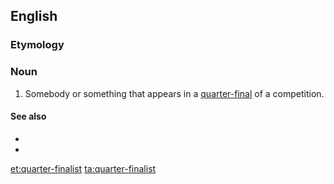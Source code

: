 ==English==

===Etymology===
{{prefix|quarter|finalist|lang=en}}

===Noun===
{{en-noun}}

# Somebody or something that appears in a [[quarter-final]] of a competition.

====See also====
* {{l|en|final}}
* {{l|en|semi-finalist}}

[[et:quarter-finalist]]
[[ta:quarter-finalist]]